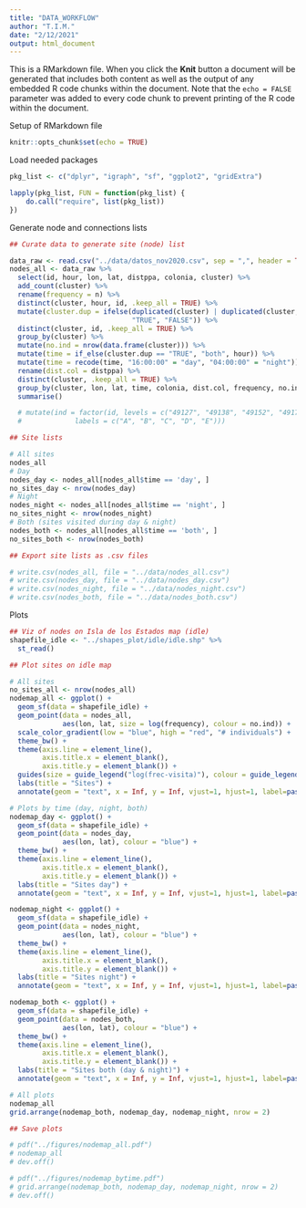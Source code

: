 ```yaml
---
title: "DATA_WORKFLOW"
author: "T.I.M."
date: "2/12/2021"
output: html_document
---
```


This is a RMarkdown file. When you click the **Knit** button a document will be generated that includes both content as well as the output of any embedded R code chunks within the document.
Note that the `echo = FALSE` parameter was added to every code chunk to prevent printing of the R code within the document.

Setup of RMarkdown file

```r
knitr::opts_chunk$set(echo = TRUE)
```

Load needed packages

```r

pkg_list <- c("dplyr", "igraph", "sf", "ggplot2", "gridExtra")

lapply(pkg_list, FUN = function(pkg_list) {
    do.call("require", list(pkg_list)) 
})

```

Generate node and connections lists

```r

## Curate data to generate site (node) list

data_raw <- read.csv("../data/datos_nov2020.csv", sep = ",", header = TRUE)
nodes_all <- data_raw %>%
  select(id, hour, lon, lat, distppa, colonia, cluster) %>%
  add_count(cluster) %>%
  rename(frequency = n) %>%
  distinct(cluster, hour, id, .keep_all = TRUE) %>%
  mutate(cluster.dup = ifelse(duplicated(cluster) | duplicated(cluster, fromLast = TRUE),
                              "TRUE", "FALSE")) %>%
  distinct(cluster, id, .keep_all = TRUE) %>%
  group_by(cluster) %>%
  mutate(no.ind = nrow(data.frame(cluster))) %>%
  mutate(time = if_else(cluster.dup == "TRUE", "both", hour)) %>%
  mutate(time = recode(time, "16:00:00" = "day", "04:00:00" = "night")) %>%
  rename(dist.col = distppa) %>%
  distinct(cluster, .keep_all = TRUE) %>%
  group_by(cluster, lon, lat, time, colonia, dist.col, frequency, no.ind) %>%
  summarise() 

  # mutate(ind = factor(id, levels = c("49127", "49138", "49152", "49178", "49180"), 
  #             labels = c("A", "B", "C", "D", "E")))

## Site lists

# All sites
nodes_all
# Day
nodes_day <- nodes_all[nodes_all$time == 'day', ]
no_sites_day <- nrow(nodes_day)
# Night
nodes_night <- nodes_all[nodes_all$time == 'night', ]
no_sites_night <- nrow(nodes_night)
# Both (sites visited during day & night)
nodes_both <- nodes_all[nodes_all$time == 'both', ]
no_sites_both <- nrow(nodes_both)

## Export site lists as .csv files

# write.csv(nodes_all, file = "../data/nodes_all.csv")
# write.csv(nodes_day, file = "../data/nodes_day.csv")
# write.csv(nodes_night, file = "../data/nodes_night.csv")
# write.csv(nodes_both, file = "../data/nodes_both.csv")

```

Plots

```r

## Viz of nodes on Isla de los Estados map (idle)
shapefile_idle <- "../shapes_plot/idle/idle.shp" %>%
  st_read()

## Plot sites on idle map

# All sites
no_sites_all <- nrow(nodes_all)
nodemap_all <- ggplot() +
  geom_sf(data = shapefile_idle) +
  geom_point(data = nodes_all,
             aes(lon, lat, size = log(frequency), colour = no.ind)) +
  scale_color_gradient(low = "blue", high = "red", "# individuals") +
  theme_bw() +
  theme(axis.line = element_line(),
        axis.title.x = element_blank(),
        axis.title.y = element_blank()) +
  guides(size = guide_legend("log(frec-visita)"), colour = guide_legend("# Individuos")) +
  labs(title = "Sites") +
  annotate(geom = "text", x = Inf, y = Inf, vjust=1, hjust=1, label=paste('# sites:', no_sites_all))

# Plots by time (day, night, both)
nodemap_day <- ggplot() +
  geom_sf(data = shapefile_idle) +
  geom_point(data = nodes_day,
             aes(lon, lat), colour = "blue") +
  theme_bw() +
  theme(axis.line = element_line(),
        axis.title.x = element_blank(),
        axis.title.y = element_blank()) +
  labs(title = "Sites day") +
  annotate(geom = "text", x = Inf, y = Inf, vjust=1, hjust=1, label=paste('# sites:', no_sites_day))

nodemap_night <- ggplot() +
  geom_sf(data = shapefile_idle) +
  geom_point(data = nodes_night,
             aes(lon, lat), colour = "blue") +
  theme_bw() +
  theme(axis.line = element_line(),
        axis.title.x = element_blank(),
        axis.title.y = element_blank()) +
  labs(title = "Sites night") +
  annotate(geom = "text", x = Inf, y = Inf, vjust=1, hjust=1, label=paste('# sites:', no_sites_night))

nodemap_both <- ggplot() +
  geom_sf(data = shapefile_idle) +
  geom_point(data = nodes_both,
             aes(lon, lat), colour = "blue") +
  theme_bw() +
  theme(axis.line = element_line(),
        axis.title.x = element_blank(),
        axis.title.y = element_blank()) +
  labs(title = "Sites both (day & night)") +
  annotate(geom = "text", x = Inf, y = Inf, vjust=1, hjust=1, label=paste('# sites:', no_sites_both))

# All plots
nodemap_all
grid.arrange(nodemap_both, nodemap_day, nodemap_night, nrow = 2)

## Save plots

# pdf("../figures/nodemap_all.pdf")
# nodemap_all
# dev.off()

# pdf("../figures/nodemap_bytime.pdf")
# grid.arrange(nodemap_both, nodemap_day, nodemap_night, nrow = 2)
# dev.off()

```

